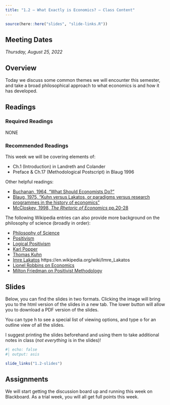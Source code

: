 ```yaml
---
title: "1.2 — What Exactly is Economics? — Class Content"
---
```


```r
source(here::here("slides", "slide-links.R"))
```

::: {.callout-note appearance=minimal}
# Meeting Dates
*Thursday, August 25, 2022*
:::

## <i class="fas fa-info-circle fa-lg"></i> Overview

Today we discuss some common themes we will encounter this semester, and take a broad philosophical approach to what economics is and how it has developed.

## <i class="fas fa-book-reader fa-lg"></i> Readings

### Required Readings

NONE

### Recommended Readings

This week we will be covering elements of:

- <i class="fas fas fa-book"></i> Ch.1 (Introduction) in Landreth and Colander
- <i class="fas fas fa-book"></i> Preface & Ch.17 (Methodological Postscript) in Blaug 1996 

Other helpful readings:

- [<i class="fas fa-file-pdf"></i> Buchanan, 1964, “What Should Economists Do?”](/files/readings/McCloskey-1998.pdf)
- [<i class="fas fa-file-pdf"></i> Blaug, 1975, "Kuhn versus Lakatos, or paradigms versus research programmes in the history of economics"](/files/readings/Blaug-1975.pdf)
- [<i class="fas fa-file-pdf"></i> McCloskey, 1998, *The Rhetoric of Economics* pp.20-28](/files/readings/McCloskey-1998.pdf)

The following Wikipedia entries can also provide more background on the philosophy of science (broadly in order):

- [<i class="fab fa-wikipedia-w"></i> Philosophy of Science](https://en.wikipedia.org/wiki/Philosophy_of_science)
- [<i class="fab fa-wikipedia-w"></i> Positivism](http://en.wikipedia.org/wiki/Positivism)
- [<i class="fab fa-wikipedia-w"></i> Logical Positivism](https://en.wikipedia.org/wiki/Logical_positivism)
- [<i class="fab fa-wikipedia-w"></i> Karl Popper](https://en.wikipedia.org/wiki/Karl_Popper)
- [<i class="fab fa-wikipedia-w"></i> Thomas Kuhn](https://en.wikipedia.org/wiki/Thomas_Kuhn)
- [<i class="fab fa-wikipedia-w"></i> Imre Lakatos](https://en.wikipedia.org/wiki/Imre_Lakatos)
https://en.wikipedia.org/wiki/Imre_Lakatos
- [<i class="fab fa-wikipedia-w"></i> Lionel Robbins on Economics](https://en.wikipedia.org/wiki/An_Essay_on_the_Nature_and_Significance_of_Economic_Science)
- [<i class="fab fa-wikipedia-w"></i> Milton Friedman on Positivist Methodology](https://en.wikipedia.org/wiki/Essays_in_Positive_Economics)

## <i class="fas fa-chalkboard-teacher"></i> Slides

Below, you can find the slides in two formats. Clicking the image will bring you to the html version of the slides in a new tab. The lower button will allow you to download a PDF version of the slides. 

::: callout-tip
You can type <kbd>h</kbd> to see a special list of viewing options, and type <kbd>o</kbd> for an outline view of all the slides.
:::

I suggest printing the slides beforehand and using them to take additional notes in class (*not everything* is in the slides)!

```r
#| echo: false
#| output: asis

slide_links("1.2-slides")
```

## <i class="fas fa-laptop-code"></i> Assignments

We will start getting the discussion board up and running this week on Blackboard. As a trial week, you will all get full points this week.